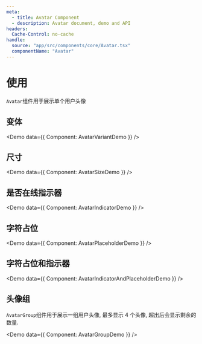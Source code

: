 ```yaml
---
meta:
  - title: Avatar Component
  - description: Avatar document, demo and API
headers:
  Cache-Control: no-cache
handle:
  source: "app/src/components/core/Avatar.tsx"
  componentName: "Avatar"
---
```



# 使用

`Avatar`组件用于展示单个用户头像

## 变体

<Demo data={{ Component: AvatarVariantDemo }} />

## 尺寸

<Demo data={{ Component: AvatarSizeDemo }} />

## 是否在线指示器

<Demo data={{ Component: AvatarIndicatorDemo }} />

## 字符占位

<Demo data={{ Component: AvatarPlaceholderDemo }} />

## 字符占位和指示器

<Demo data={{ Component: AvatarIndicatorAndPlaceholderDemo }} />

## 头像组

`AvatarGroup`组件用于展示一组用户头像, 最多显示 4 个头像, 超出后会显示剩余的数量.

<Demo data={{ Component: AvatarGroupDemo }} />
